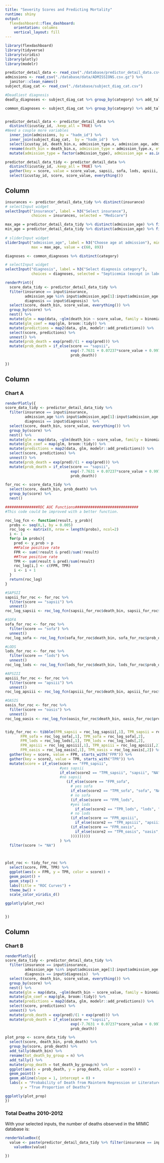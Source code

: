 ```yaml
---
title: "Severity Scores and Predicting Mortality"
runtime: shiny
output: 
  flexdashboard::flex_dashboard:
    orientation: columns
    vertical_layout: fill
---
```


```r
library(flexdashboard)
library(tidyverse)
library(viridis)
library(plotly)
library(modelr)

predictor_detail_data <- read_csv("./database/predictor_detail_data.csv")
admissions <- read_csv("./database/data/ADMISSIONS.csv.gz") %>% 
  janitor::clean_names()
subject_diag_cat <- read_csv("./database/subject_diag_cat.csv")

#Deadliest diagnosis
deadly_diagnoses <- subject_diag_cat %>% group_by(category) %>% add_tally %>% mutate(deadly = sum(death_bin)/n) %>% distinct(category, .keep_all = TRUE) %>% select(category, n, deadly) %>% arrange(desc(deadly)) %>% ungroup() %>%  top_n(50)

common_diagnoses <- subject_diag_cat %>% group_by(category) %>% add_tally %>% select(category, n) %>% arrange(desc(n)) %>% distinct(category, .keep_all = TRUE) %>% ungroup() %>%  top_n(50)


predictor_detail_data <- predictor_detail_data %>% 
  distinct(icustay_id, .keep_all = TRUE) %>% 
#Need a couple more variables
  inner_join(admissions, by = "hadm_id") %>% 
  inner_join(subject_diag_cat,  by = "hadm_id")  %>% 
  select(icustay_id, death_bin.x, admission_type.x, admission_age, admission_location, insurance, religion, language, marital_status, gender, ethnicity.x, admit_diagnosis, has_chartevents_data, short_title, category, sapsii:oasis, los_hospital, los_icu) %>% 
  rename(death_bin = death_bin.x, admission_type = admission_type.x, ethnicity = ethnicity.x, diagnosis = category) %>% 
  mutate(admission_type = factor(admission_type), admission_age = as.integer(admission_age), insurance = factor(insurance), religion = factor(religion), marital_status = factor(marital_status), ethnicity = factor(ethnicity), diagnosis = factor(diagnosis)) 

predictor_detail_data_tidy <- predictor_detail_data %>% 
  distinct(icustay_id, .keep_all = TRUE) %>% 
  gather(key = score, value = score_value, sapsii, sofa, lods, apsiii, oasis) %>% 
  select(icustay_id, score, score_value, everything()) 
```

Column {.sidebar}
-----------------------------------------------------------------------

```r

insurances <- predictor_detail_data_tidy %>% distinct(insurance)
# selectInput widget
selectInput("insurance", label = h3("Select insurance"),
            choices = insurances, selected = "Medicare")

max_age = predictor_detail_data_tidy %>% distinct(admission_age) %>% filter(admission_age %in% 5:100) %>%  max()
min_age = predictor_detail_data_tidy %>% distinct(admission_age) %>% filter(admission_age %in% 1:100) %>%  min()
  
# sliderInput widget
sliderInput("admission_age", label = h3("Choose age at admission"), min = min_age, 
            max = max_age, value = c(60, 89))

diagnoses <- common_diagnoses %>% distinct(category)

# selectInput widget
selectInput("diagnosis", label = h3("Select diagnosis category"),
            choices = diagnoses, selected = "Septicemia (except in labor)")

renderPrint({
  score_data_tidy <- predictor_detail_data_tidy %>% 
  filter(insurance == input$insurance,
         admission_age %in% input$admission_age[1]:input$admission_age[2],
         diagnosis == input$diagnosis)  %>% 
  select(score, death_bin, score_value, everything()) %>% 
  group_by(score) %>% 
  nest() %>% 
  mutate(glm = map(data, ~glm(death_bin ~ score_value, family = binomial, data = .))) %>% 
  mutate(glm_coef = map(glm, broom::tidy)) %>% 
  mutate(predictions = map2(data, glm, modelr::add_predictions)) %>% 
  select(score, predictions) %>% 
  unnest() %>% 
  mutate(prob_death = exp(pred)/(1 + exp(pred))) %>% 
  mutate(prob_death = if_else(score == "sapsii", 
                              exp(-7.7631 + 0.07237*score_value + 0.9971*log(1 + score_value))/(1 + exp(-7.7631 +  0.07237*score_value + 0.9971*log(1 + score_value))), 
                              prob_death))

})
```

Column {data-width=650}
-----------------------------------------------------------------------

### Chart A

```r
renderPlotly({
score_data_tidy <- predictor_detail_data_tidy %>% 
  filter(insurance == input$insurance,
         admission_age %in% input$admission_age[1]:input$admission_age[2],
         diagnosis == input$diagnosis)  %>% 
  select(score, death_bin, score_value, everything()) %>% 
  group_by(score) %>% 
  nest() %>% 
  mutate(glm = map(data, ~glm(death_bin ~ score_value, family = binomial, data = .))) %>% 
  mutate(glm_coef = map(glm, broom::tidy)) %>% 
  mutate(predictions = map2(data, glm, modelr::add_predictions)) %>% 
  select(score, predictions) %>% 
  unnest() %>% 
  mutate(prob_death = exp(pred)/(1 + exp(pred))) %>% 
  mutate(prob_death = if_else(score == "sapsii", 
                              exp(-7.7631 + 0.07237*score_value + 0.9971*log(1 + score_value))/(1 + exp(-7.7631 +  0.07237*score_value + 0.9971*log(1 + score_value))), 
                              prob_death))

for_roc <- score_data_tidy %>% 
  select(score, death_bin, prob_death) %>% 
  group_by(score) %>% 
  nest()

###############ROC AUC Functions#############################
#This code could be improved with a better function.

roc_log_fcn <- function(result, y_prob){
  probs <- seq(0,1, by = 0.005)
  roc_log <- matrix(0, nrow = length(probs), ncol=2)
  i <- 1
  for(p in probs){
    pred <- y_prob > p
    ##False positive rate
    FPR <- sum(!result & pred)/sum(!result)
    ##True positive rate
    TPR <- sum(result & pred)/sum(result)
    roc_log[i,] <- c(FPR, TPR)
    i <- i + 1
  }
  return(roc_log)
}

#SAPSII
sapsii_for_roc <- for_roc %>% 
  filter(score == "sapsii") %>% 
  unnest() 
roc_log_sapsii <- roc_log_fcn(sapsii_for_roc$death_bin, sapsii_for_roc$prob_death)

#SOFA
sofa_for_roc <- for_roc %>% 
  filter(score == "sofa") %>% 
  unnest() 
roc_log_sofa <- roc_log_fcn(sofa_for_roc$death_bin, sofa_for_roc$prob_death)

#LODS
lods_for_roc <- for_roc %>% 
  filter(score == "lods") %>% 
  unnest() 
roc_log_lods <- roc_log_fcn(lods_for_roc$death_bin, lods_for_roc$prob_death)

#APSIII
apsiii_for_roc <- for_roc %>% 
  filter(score == "apsiii") %>% 
  unnest() 
roc_log_apsiii <- roc_log_fcn(apsiii_for_roc$death_bin, apsiii_for_roc$prob_death)

#OASIS
oasis_for_roc <- for_roc %>% 
  filter(score == "oasis") %>% 
  unnest() 
roc_log_oasis <- roc_log_fcn(oasis_for_roc$death_bin, oasis_for_roc$prob_death)


tidy_for_roc <- tibble(FPR_sapsii = roc_log_sapsii[,1], TPR_sapsii = roc_log_sapsii[,2],
       FPR_sofa = roc_log_sofa[,1], TPR_sofa = roc_log_sofa[,2],
       FPR_lods = roc_log_lods[,1], TPR_lods = roc_log_lods[,2],
       FPR_apsiii = roc_log_apsiii[,1], TPR_apsiii = roc_log_apsiii[,2],
       FPR_oasis = roc_log_oasis[,1], TPR_oasis = roc_log_oasis[,2]) %>% 
  gather(key = score, value = FPR, starts_with("FPR")) %>% 
  gather(key = score2, value = TPR, starts_with("TPR")) %>% 
  mutate(score = if_else(score == "FPR_sapsii", 
                         #yes sapsii
                         if_else(score2 == "TPR_sapsii", "sapsii", "NA"),
                         #no sapsii 
                            (if_else(score == "FPR_sofa", 
                              # yes sofa 
                              if_else(score2 == "TPR_sofa", "sofa", "NA"), 
                              # no sofa
                              (if_else(score == "FPR_lods",
                              #yes lods
                                if_else(score2 == "TPR_lods", "lods", "NA"),
                              # no lods
                              (if_else(score == "FPR_apsiii",
                                if_else(score2 == "TPR_apsiii", "apsiii", "NA"), 
                              (if_else(score == "FPR_oasis", 
                                if_else(score2 == "TPR_oasis", "oasis", "NA"), "NA"
                              )))))))))
                         ) %>% 
  filter(score != "NA")


 
plot_roc <- tidy_for_roc %>% 
  select(score, FPR, TPR) %>% 
  ggplot(aes(x = FPR, y = TPR, color = score)) +
  geom_point() +
  geom_step() +
  labs(title = "ROC Curves") +
  theme_bw() +
  scale_color_viridis_d()

ggplotly(plot_roc)
  

})


```

Column {data-width=350}
-----------------------------------------------------------------------

### Chart B

```r
renderPlotly({
score_data_tidy <- predictor_detail_data_tidy %>% 
  filter(insurance == input$insurance,
         admission_age %in% input$admission_age[1]:input$admission_age[2],
         diagnosis == input$diagnosis)  %>% 
  select(score, death_bin, score_value, everything()) %>% 
  group_by(score) %>% 
  nest() %>% 
  mutate(glm = map(data, ~glm(death_bin ~ score_value, family = binomial, data = .))) %>% 
  mutate(glm_coef = map(glm, broom::tidy)) %>% 
  mutate(predictions = map2(data, glm, modelr::add_predictions)) %>% 
  select(score, predictions) %>% 
  unnest() %>% 
  mutate(prob_death = exp(pred)/(1 + exp(pred))) %>% 
  mutate(prob_death = if_else(score == "sapsii", 
                              exp(-7.7631 + 0.07237*score_value + 0.9971*log(1 + score_value))/(1 + exp(-7.7631 +  0.07237*score_value + 0.9971*log(1 + score_value))), 
                              prob_death))

plot_prop <- score_data_tidy %>% 
  select(score, death_bin, prob_death) %>% 
  group_by(score, prob_death) %>%
  add_tally(death_bin) %>% 
  rename(tot_death_by_group = n) %>% 
  add_tally() %>% 
  mutate(prop_death = tot_death_by_group/n) %>% 
  ggplot(aes(x = prob_death, y = prop_death, color = score)) + 
  geom_point() +
  geom_abline(slope = 1, intercept = 0) +
  labs(x = "Probability of Death from Mainterm Regression or Literature Value",
       y = "True Proportion of Deaths") 

ggplotly(plot_prop)
})

```

### Total Deaths 2010-2012 {.value-box}

With your selected inputs, the number of deaths observed in the MIMIC database is: 
```r

renderValueBox({ 
  value <- paste(predictor_detail_data_tidy %>% filter(insurance == input$insurance, admission_age %in% input$admission_age[1]:input$admission_age[2], diagnosis == input$diagnosis) %>% summarize(sum(death_bin)))
    valueBox(value)

})
```
